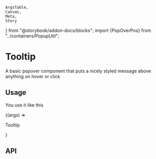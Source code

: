     ArgsTable,
    Canvas,
    Meta,
    Story
} from "@storybook/addon-docs/blocks"; import {PopOverPos} from "../containers/PopupUtil";

<Meta title="Component Library/Feedback/Tooltip" component={Tooltip}/>

# Tooltip
A basic popover component that puts a nicely styled message above anything on hover or click

## Usage
You use it like this

<Canvas>
    <Story name="Basic" args={{message: "Basic usage", position: PopOverPos.Top}}>{(args) => <Tooltip {...args}>
        <p>Tooltip</p></Tooltip>}</Story>
</Canvas>

## API
<ArgsTable of={Tooltip}/>
